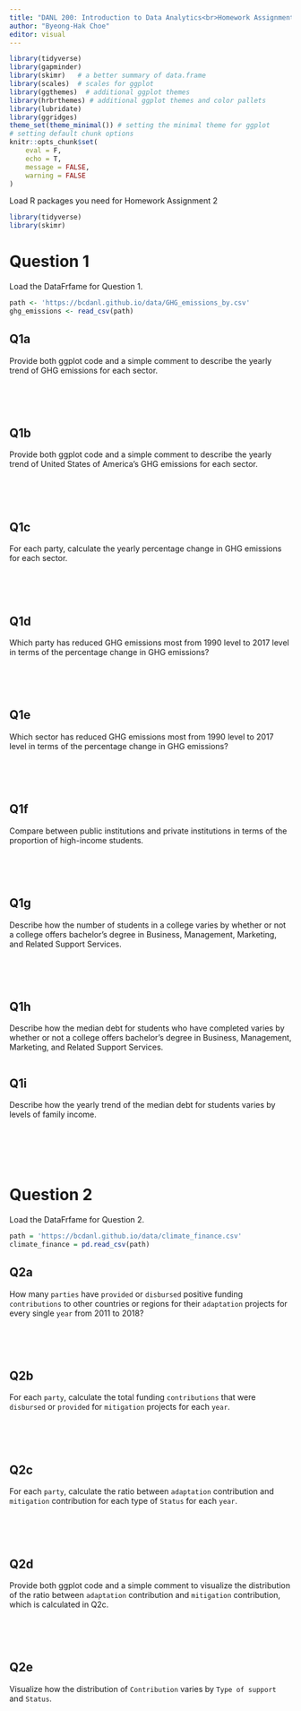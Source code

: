 ```yaml
---
title: "DANL 200: Introduction to Data Analytics<br>Homework Assignment 2"
author: "Byeong-Hak Choe"
editor: visual
---
```


```r
library(tidyverse)
library(gapminder)
library(skimr)   # a better summary of data.frame
library(scales)  # scales for ggplot
library(ggthemes)  # additional ggplot themes
library(hrbrthemes) # additional ggplot themes and color pallets
library(lubridate)
library(ggridges)
theme_set(theme_minimal()) # setting the minimal theme for ggplot
# setting default chunk options
knitr::opts_chunk$set(
	eval = F,
	echo = T,
	message = FALSE,
	warning = FALSE
)
```

Load R packages you need for Homework Assignment 2

```r
library(tidyverse)
library(skimr)
```

# Question 1

Load the DataFrfame for Question 1.

```r
path <- 'https://bcdanl.github.io/data/GHG_emissions_by.csv'
ghg_emissions <- read_csv(path)
```

## Q1a

Provide both ggplot code and a simple comment to describe the yearly trend of GHG emissions for each sector.

```r

```

<br><br>

## Q1b

Provide both ggplot code and a simple comment to describe the yearly trend of United States of America's GHG emissions for each sector.

```r

```

<br><br>

## Q1c

For each party, calculate the yearly percentage change in GHG emissions for each sector.

```r

```

<br><br>

## Q1d

Which party has reduced GHG emissions most from 1990 level to 2017 level in terms of the percentage change in GHG emissions?

```r

```

<br><br>

## Q1e

Which sector has reduced GHG emissions most from 1990 level to 2017 level in terms of the percentage change in GHG emissions?

```r

```

<br><br>

## Q1f

Compare between public institutions and private institutions in terms of the proportion of high-income students.

```r

```

<br><br>

## Q1g

Describe how the number of students in a college varies by whether or not a college offers bachelor's degree in Business, Management, Marketing, and Related Support Services.

```r

```

<br><br>

## Q1h

Describe how the median debt for students who have completed varies by whether or not a college offers bachelor's degree in Business, Management, Marketing, and Related Support Services.

```r

```

## Q1i

Describe how the yearly trend of the median debt for students varies by levels of family income.

```r

```

<br><br><br>

# Question 2

Load the DataFrfame for Question 2.

```r
path = 'https://bcdanl.github.io/data/climate_finance.csv'
climate_finance = pd.read_csv(path)
```

## Q2a

How many `parties` have `provided` or `disbursed` positive funding `contributions` to other countries or regions for their `adaptation` projects for every single `year` from 2011 to 2018?

```r

```

<br><br>

## Q2b

For each `party`, calculate the total funding `contributions` that were `disbursed` or `provided` for `mitigation` projects for each `year`.

```r

```

<br><br>

## Q2c

For each `party`, calculate the ratio between `adaptation` contribution and `mitigation` contribution for each type of `Status` for each `year`.

```r

```

<br><br>

## Q2d

Provide both ggplot code and a simple comment to visualize the distribution of the ratio between `adaptation` contribution and `mitigation` contribution, which is calculated in Q2c.

```r

```

<br><br>

## Q2e

Visualize how the distribution of `Contribution` varies by `Type of support` and `Status`.

```r

```
